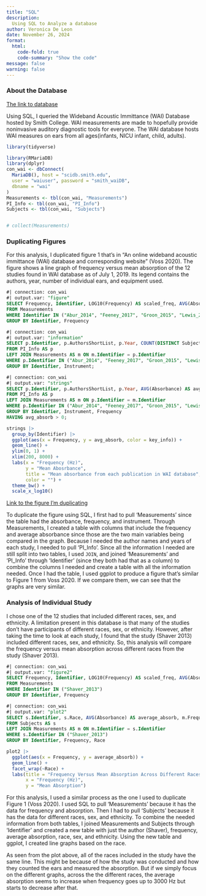 ```yaml
---
title: "SQL"
description: 
  Using SQL to Analyze a database
author: Veronica De Leon
date: November 26, 2024
format:
  html:
    code-fold: true
    code-summary: "Show the code"
message: false
warning: false
---
```


### About the Database

[The link to database](https://www.science.smith.edu/wai-database/)

Using SQL, I queried the Wideband Acoustic Immittance (WAI) Database hosted by Smith College. WAI measurements are made to hopefully provide noninvasive auditory diagnostic tools for everyone. The WAI database hosts WAI measures on ears from all ages(infants, NICU infant, child, adults).

```r
library(tidyverse)
```

```r
library(RMariaDB)
library(dplyr)
con_wai <- dbConnect(
  MariaDB(), host = "scidb.smith.edu",
  user = "waiuser", password = "smith_waiDB", 
  dbname = "wai"
)
Measurements <- tbl(con_wai, "Measurements")
PI_Info <- tbl(con_wai, "PI_Info")
Subjects <- tbl(con_wai, "Subjects")


# collect(Measurements)
```

### Duplicating Figures

For this analysis, I duplicated figure 1 that's in "An online wideband acoustic immittance (WAI) database and corresponding website" (Voss 2020). The figure shows a line graph of frequency versus mean absorption of the 12 studies found in WAI database as of July 1, 2019. Its legend contains the authors, year, number of individual ears, and equipment used.

```sql
#| connection: con_wai
#| output.var: "figure"
SELECT Frequency, Identifier, LOG10(Frequency) AS scaled_freq, AVG(Absorbance) AS avg_absorb
FROM Measurements
WHERE Identifier IN ("Abur_2014", "Feeney_2017", "Groon_2015", "Lewis_2015", "Liu_2008", "Rosowski_2012", "Shahnaz_2006", "Shaver_2013", "Sun_2016", "Voss_1994", "Voss_2010", "Werner_2010") AND Frequency > 200 AND Frequency < 8000
GROUP BY Identifier, Frequency

```

```sql
#| connection: con_wai
#| output.var: "information"
SELECT p.Identifier, p.AuthorsShortList, p.Year, COUNT(DISTINCT SubjectNumber, Ear) AS distinct_ears
FROM PI_Info AS p
LEFT JOIN Measurements AS m ON m.Identifier = p.Identifier
WHERE p.Identifier IN ("Abur_2014", "Feeney_2017", "Groon_2015", "Lewis_2015", "Liu_2008", "Rosowski_2012", "Shahnaz_2006", "Shaver_2013", "Sun_2016", "Voss_1994", "Voss_2010", "Werner_2010") AND Frequency > 200 AND Frequency < 8000
GROUP BY Identifier, Instrument;
```

```sql
#| connection: con_wai
#| output.var: "strings"
SELECT p.Identifier, p.AuthorsShortList, p.Year, AVG(Absorbance) AS avg_absorb, m.Frequency, LOG10(Frequency) AS scaled_freq, CONCAT(p.AuthorsShortList, "(", p.Year, ") N =", COUNT(DISTINCT SubjectNumber, Ear), "; ", Instrument) AS key_info
FROM PI_Info AS p
LEFT JOIN Measurements AS m ON p.Identifier = m.Identifier
WHERE p.Identifier IN ("Abur_2014", "Feeney_2017", "Groon_2015", "Lewis_2015", "Liu_2008", "Rosowski_2012", "Shahnaz_2006", "Shaver_2013", "Sun_2016", "Voss_1994", "Voss_2010", "Werner_2010") AND m.Frequency > 200 AND m.Frequency < 8000 
GROUP BY Identifier, Instrument, Frequency
HAVING avg_absorb > 0;
```

```r
strings |>
  group_by(Identifier) |>
  ggplot(aes(x = Frequency, y = avg_absorb, color = key_info)) +
  geom_line() +
  ylim(0, 1) +
  xlim(200, 8000) +
  labs(x = "Frequency (Hz)",
       y = "Mean Abosrbance",
       title = "Mean absorbance from each publication in WAI database",
       color = "") +
  theme_bw() +
  scale_x_log10() 
```

[Link to the figure I'm duplicating](https://www.ncbi.nlm.nih.gov/core/lw/2.0/html/tileshop_pmc/tileshop_pmc_inline.html?title=Click%20on%20image%20to%20zoom&p=PMC3&id=7093226_nihms-1535071-f0001.jpg)

To duplicate the figure using SQL, I first had to pull 'Measurements' since the table had the absorbance, frequency, and instrument. Through Measurements, I created a table with columns that include the frequency and average absorbance since those are the two main variables being compared in the graph. Because I needed the author names and years of each study, I needed to pull 'PI_Info'. Since all the information I needed are still split into two tables, I used `JOIN`, and joined 'Measurements' and 'PI_Info' through 'Identifier' (since they both had that as a column) to combine the columns I needed and create a table with all the information needed. Once I had the table, I used ggplot to produce a figure that's similar to Figure 1 from Voss 2020. If we compare them, we can see that the graphs are very similar.

### Analysis of Individual Study

I chose one of the 12 studies that included different races, sex, and ethnicity. A limitation present in this database is that many of the studies don't have participants of different races, sex, or ethnicity. However, after taking the time to look at each study, I found that the study (Shaver 2013) included different races, sex, and ethnicity. So, this analysis will compare the frequency versus mean absorption across different races from the study (Shaver 2013).

```sql
#| connection: con_wai
#| output.var: "figure2"
SELECT Frequency, Identifier, LOG10(Frequency) AS scaled_freq, AVG(Absorbance) AS average_absorb
FROM Measurements
WHERE Identifier IN ("Shaver_2013")
GROUP BY Identifier, Frequency

```

```sql
#| connection: con_wai
#| output.var: "plot2"
SELECT s.Identifier, s.Race, AVG(Absorbance) AS average_absorb, m.Frequency, LOG10(Frequency) AS scaled_freq
FROM Subjects AS s
LEFT JOIN Measurements AS m ON m.Identifier = s.Identifier
WHERE s.Identifier IN ("Shaver_2013")
GROUP BY Identifier, Frequency, Race

```

```r
plot2 |>
  ggplot(aes(x = Frequency, y = average_absorb)) +
  geom_line() +
  facet_wrap(~Race) +
  labs(title = "Frequency Versus Mean Absorption Across Different Races",
       x = "Frequency (Hz)",
       y = "Mean Absorption")
```

For this analysis, I used a similar process as the one I used to duplicate Figure 1 (Voss 2020). I used SQL to pull 'Measurements' because it has the data for frequency and absorption. Then I had to pull 'Subjects' because it has the data for different races, sex, and ethnicity. To combine the needed information from both tables, I joined Measurements and Subjects through 'Identifier' and created a new table with just the author (Shaver), frequency, average absorption, race, sex, and ethnicity. Using the new table and ggplot, I created line graphs based on the race.

As seen from the plot above, all of the races included in the study have the same line. This might be because of how the study was conducted and how they counted the ears and measured the absorption. But if we simply focus on the different graphs, across the the different races, the average absorption seems to increase when frequency goes up to 3000 Hz but starts to decrease after that.
